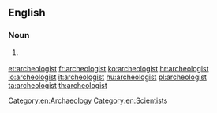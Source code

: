 ==English==

===Noun===
{{en-noun}}

# {{chiefly|US}} {{alternative spelling of|archaeologist}}

[[Category:en:Archaeology]]
[[Category:en:Scientists]]

[[et:archeologist]]
[[fr:archeologist]]
[[ko:archeologist]]
[[hr:archeologist]]
[[io:archeologist]]
[[it:archeologist]]
[[hu:archeologist]]
[[pl:archeologist]]
[[ta:archeologist]]
[[th:archeologist]]